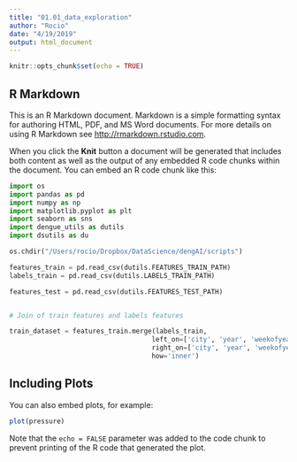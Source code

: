 ```yaml
---
title: "01.01_data_exploration"
author: "Rocio"
date: "4/19/2019"
output: html_document
---
```


```r
knitr::opts_chunk$set(echo = TRUE)
```

## R Markdown

This is an R Markdown document. Markdown is a simple formatting syntax for authoring HTML, PDF, and MS Word documents. For more details on using R Markdown see <http://rmarkdown.rstudio.com>.

When you click the **Knit** button a document will be generated that includes both content as well as the output of any embedded R code chunks within the document. You can embed an R code chunk like this:

```python
import os
import pandas as pd
import numpy as np
import matplotlib.pyplot as plt
import seaborn as sns
import dengue_utils as dutils
import dsutils as du

os.chdir("/Users/rocio/Dropbox/DataScience/dengAI/scripts")

features_train = pd.read_csv(dutils.FEATURES_TRAIN_PATH)
labels_train = pd.read_csv(dutils.LABELS_TRAIN_PATH)

features_test = pd.read_csv(dutils.FEATURES_TEST_PATH)


# Join of train features and labels features

train_dataset = features_train.merge(labels_train, 
                                    left_on=['city', 'year', 'weekofyear'], 
                                    right_on=['city', 'year', 'weekofyear'],
                                    how='inner')
```

## Including Plots

You can also embed plots, for example:

```r
plot(pressure)
```

Note that the `echo = FALSE` parameter was added to the code chunk to prevent printing of the R code that generated the plot.
